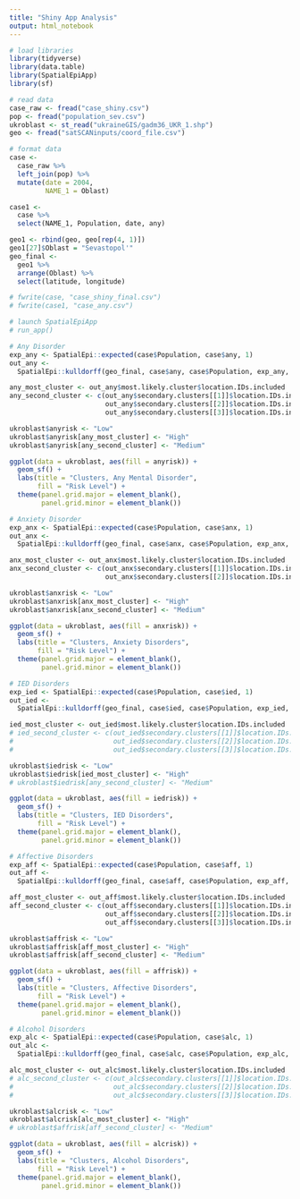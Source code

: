 ```yaml
---
title: "Shiny App Analysis"
output: html_notebook
---
```


```r
# load libraries
library(tidyverse)
library(data.table)
library(SpatialEpiApp)
library(sf)
```

```r
# read data
case_raw <- fread("case_shiny.csv")
pop <- fread("population_sev.csv")
ukroblast <- st_read("ukraineGIS/gadm36_UKR_1.shp")
geo <- fread("satSCANinputs/coord_file.csv")
```

```r
# format data
case <-
  case_raw %>%
  left_join(pop) %>%
  mutate(date = 2004,
         NAME_1 = Oblast)

case1 <-
  case %>%
  select(NAME_1, Population, date, any)

geo1 <- rbind(geo, geo[rep(4, 1)])
geo1[27]$Oblast = "Sevastopol'"
geo_final <-
  geo1 %>%
  arrange(Oblast) %>%
  select(latitude, longitude)

# fwrite(case, "case_shiny_final.csv")
# fwrite(case1, "case_any.csv")
```

```r
# launch SpatialEpiApp
# run_app()
```

```r
# Any Disorder
exp_any <- SpatialEpi::expected(case$Population, case$any, 1)
out_any <-
  SpatialEpi::kulldorff(geo_final, case$any, case$Population, exp_any, pop.upper.bound = 0.5, n.simulations = 999, alpha.level = .05, plot = FALSE)

any_most_cluster <- out_any$most.likely.cluster$location.IDs.included
any_second_cluster <- c(out_any$secondary.clusters[[1]]$location.IDs.included, 
                        out_any$secondary.clusters[[2]]$location.IDs.included,
                        out_any$secondary.clusters[[3]]$location.IDs.included)

ukroblast$anyrisk <- "Low"
ukroblast$anyrisk[any_most_cluster] <- "High"
ukroblast$anyrisk[any_second_cluster] <- "Medium"

ggplot(data = ukroblast, aes(fill = anyrisk)) +
  geom_sf() +
  labs(title = "Clusters, Any Mental Disorder",
       fill = "Risk Level") +
  theme(panel.grid.major = element_blank(), 
        panel.grid.minor = element_blank())
```

```r
# Anxiety Disorder
exp_anx <- SpatialEpi::expected(case$Population, case$anx, 1)
out_anx <-
  SpatialEpi::kulldorff(geo_final, case$anx, case$Population, exp_anx, pop.upper.bound = 0.5, n.simulations = 999, alpha.level = .05, plot = FALSE)

anx_most_cluster <- out_anx$most.likely.cluster$location.IDs.included
anx_second_cluster <- c(out_anx$secondary.clusters[[1]]$location.IDs.included, 
                        out_anx$secondary.clusters[[2]]$location.IDs.included)

ukroblast$anxrisk <- "Low"
ukroblast$anxrisk[anx_most_cluster] <- "High"
ukroblast$anxrisk[anx_second_cluster] <- "Medium"

ggplot(data = ukroblast, aes(fill = anxrisk)) +
  geom_sf() +
  labs(title = "Clusters, Anxiety Disorders",
       fill = "Risk Level") +
  theme(panel.grid.major = element_blank(), 
        panel.grid.minor = element_blank())
```

```r
# IED Disorders
exp_ied <- SpatialEpi::expected(case$Population, case$ied, 1)
out_ied <-
  SpatialEpi::kulldorff(geo_final, case$ied, case$Population, exp_ied, pop.upper.bound = 0.5, n.simulations = 999, alpha.level = .05, plot = FALSE)

ied_most_cluster <- out_ied$most.likely.cluster$location.IDs.included
# ied_second_cluster <- c(out_ied$secondary.clusters[[1]]$location.IDs.included, 
#                         out_ied$secondary.clusters[[2]]$location.IDs.included,
#                         out_ied$secondary.clusters[[3]]$location.IDs.included)

ukroblast$iedrisk <- "Low"
ukroblast$iedrisk[ied_most_cluster] <- "High"
# ukroblast$iedrisk[any_second_cluster] <- "Medium"

ggplot(data = ukroblast, aes(fill = iedrisk)) +
  geom_sf() +
  labs(title = "Clusters, IED Disorders",
       fill = "Risk Level") +
  theme(panel.grid.major = element_blank(), 
        panel.grid.minor = element_blank())
```

```r
# Affective Disorders
exp_aff <- SpatialEpi::expected(case$Population, case$aff, 1)
out_aff <-
  SpatialEpi::kulldorff(geo_final, case$aff, case$Population, exp_aff, pop.upper.bound = 0.5, n.simulations = 999, alpha.level = .05, plot = FALSE)

aff_most_cluster <- out_aff$most.likely.cluster$location.IDs.included
aff_second_cluster <- c(out_aff$secondary.clusters[[1]]$location.IDs.included,
                        out_aff$secondary.clusters[[2]]$location.IDs.included,
                        out_aff$secondary.clusters[[3]]$location.IDs.included)

ukroblast$affrisk <- "Low"
ukroblast$affrisk[aff_most_cluster] <- "High"
ukroblast$affrisk[aff_second_cluster] <- "Medium"

ggplot(data = ukroblast, aes(fill = affrisk)) +
  geom_sf() +
  labs(title = "Clusters, Affective Disorders",
       fill = "Risk Level") +
  theme(panel.grid.major = element_blank(), 
        panel.grid.minor = element_blank())
```

```r
# Alcohol Disorders
exp_alc <- SpatialEpi::expected(case$Population, case$alc, 1)
out_alc <-
  SpatialEpi::kulldorff(geo_final, case$alc, case$Population, exp_alc, pop.upper.bound = 0.5, n.simulations = 999, alpha.level = .05, plot = FALSE)

alc_most_cluster <- out_alc$most.likely.cluster$location.IDs.included
# alc_second_cluster <- c(out_alc$secondary.clusters[[1]]$location.IDs.included,
#                         out_alc$secondary.clusters[[2]]$location.IDs.included,
#                         out_alc$secondary.clusters[[3]]$location.IDs.included)

ukroblast$alcrisk <- "Low"
ukroblast$alcrisk[alc_most_cluster] <- "High"
# ukroblast$affrisk[aff_second_cluster] <- "Medium"

ggplot(data = ukroblast, aes(fill = alcrisk)) +
  geom_sf() +
  labs(title = "Clusters, Alcohol Disorders",
       fill = "Risk Level") +
  theme(panel.grid.major = element_blank(), 
        panel.grid.minor = element_blank())
```

